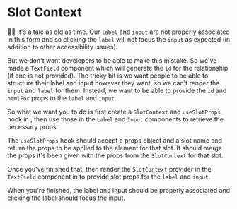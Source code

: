 # Slot Context

<EpicVideo url="https://www.epicreact.dev/workshops/advanced-react-patterns/slot-context" />

👨‍💼 It's a tale as old as time. Our `label` and `input` are not properly
associated in this form and so clicking the `label` will not focus the `input`
as expected (in addition to other accessibility issues).

But we don't want developers to be able to make this mistake. So we've made a
`TextField` component which will generate the `id` for the relationship (if one
is not provided). The tricky bit is we want people to be able to structure their
label and input however they want, so we can't render the `input` and `label`
for them. Instead, we want to be able to provide the `id` and `htmlFor` props to
the `label` and `input`.

So what we want you to do is first create a `SlotContext` and `useSlotProps`
hook in <InlineFile file="slots.tsx" />, then use those in the `Label` and
`Input` components to retrieve the necessary props.

The `useSlotProps` hook should accept a props object and a slot name and return
the props to be applied to the element for that slot. It should merge the props
it's been given with the props from the `SlotContext` for that slot.

Once you've finished that, then render the `SlotContext` provider in the
`TextField` component in <InlineFile file="text-field.tsx" /> to provide slot
props for the `label` and `input`.

When you're finished, the label and input should be properly associated and
clicking the label should focus the input.
